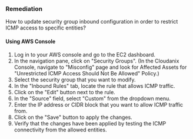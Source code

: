 ### Remediation

How to update security group inbound configuration in order to restrict ICMP access to specific entities?

#### Using AWS Console

1. Log in to your AWS console and go to the EC2 dashboard.
2. In the navigation pane, click on "Security Groups".
    (In the Cloudanix Console, navigate to "Misconfig" page and look for Affected Assets for "Unrestricted ICMP Access Should Not Be Allowed" Policy.)
3. Select the security group that you want to modify.
4. In the "Inbound Rules" tab, locate the rule that allows ICMP traffic.
5. Click on the "Edit" button next to the rule.
6. In the "Source" field, select "Custom" from the dropdown menu.
7. Enter the IP address or CIDR block that you want to allow ICMP traffic from.
8. Click on the "Save" button to apply the changes.
9. Verify that the changes have been applied by testing the ICMP connectivity from the allowed entities.

